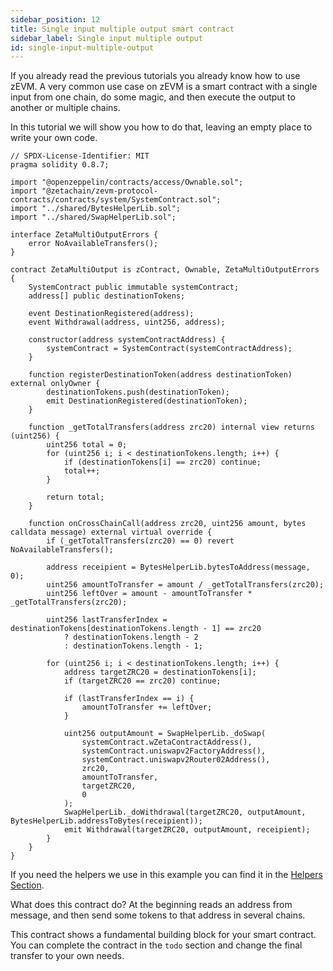 ```yaml
---
sidebar_position: 12
title: Single input multiple output smart contract
sidebar_label: Single input multiple output
id: single-input-multiple-output
---
```


If you already read the previous tutorials you already know how to use zEVM. A
very common use case on zEVM is a smart contract with a single input from one
chain, do some magic, and then execute the output to another or multiple chains.

In this tutorial we will show you how to do that, leaving an empty place to
write your own code.

```solidity title="ZetaMultiOutput.sol"
// SPDX-License-Identifier: MIT
pragma solidity 0.8.7;

import "@openzeppelin/contracts/access/Ownable.sol";
import "@zetachain/zevm-protocol-contracts/contracts/system/SystemContract.sol";
import "../shared/BytesHelperLib.sol";
import "../shared/SwapHelperLib.sol";

interface ZetaMultiOutputErrors {
    error NoAvailableTransfers();
}

contract ZetaMultiOutput is zContract, Ownable, ZetaMultiOutputErrors {
    SystemContract public immutable systemContract;
    address[] public destinationTokens;

    event DestinationRegistered(address);
    event Withdrawal(address, uint256, address);

    constructor(address systemContractAddress) {
        systemContract = SystemContract(systemContractAddress);
    }

    function registerDestinationToken(address destinationToken) external onlyOwner {
        destinationTokens.push(destinationToken);
        emit DestinationRegistered(destinationToken);
    }

    function _getTotalTransfers(address zrc20) internal view returns (uint256) {
        uint256 total = 0;
        for (uint256 i; i < destinationTokens.length; i++) {
            if (destinationTokens[i] == zrc20) continue;
            total++;
        }

        return total;
    }

    function onCrossChainCall(address zrc20, uint256 amount, bytes calldata message) external virtual override {
        if (_getTotalTransfers(zrc20) == 0) revert NoAvailableTransfers();

        address receipient = BytesHelperLib.bytesToAddress(message, 0);
        uint256 amountToTransfer = amount / _getTotalTransfers(zrc20);
        uint256 leftOver = amount - amountToTransfer * _getTotalTransfers(zrc20);

        uint256 lastTransferIndex = destinationTokens[destinationTokens.length - 1] == zrc20
            ? destinationTokens.length - 2
            : destinationTokens.length - 1;

        for (uint256 i; i < destinationTokens.length; i++) {
            address targetZRC20 = destinationTokens[i];
            if (targetZRC20 == zrc20) continue;

            if (lastTransferIndex == i) {
                amountToTransfer += leftOver;
            }

            uint256 outputAmount = SwapHelperLib._doSwap(
                systemContract.wZetaContractAddress(),
                systemContract.uniswapv2FactoryAddress(),
                systemContract.uniswapv2Router02Address(),
                zrc20,
                amountToTransfer,
                targetZRC20,
                0
            );
            SwapHelperLib._doWithdrawal(targetZRC20, outputAmount, BytesHelperLib.addressToBytes(receipient));
            emit Withdrawal(targetZRC20, outputAmount, receipient);
        }
    }
}
```

If you need the helpers we use in this example you can find it in the [Helpers
Section](/developers/tutorials/examples/smart-contracts-helpers.mdx).

What does this contract do? At the beginning reads an address from message, and
then send some tokens to that address in several chains.

This contract shows a fundamental building block for your smart contract. You
can complete the contract in the `todo` section and change the final transfer to
your own needs.
